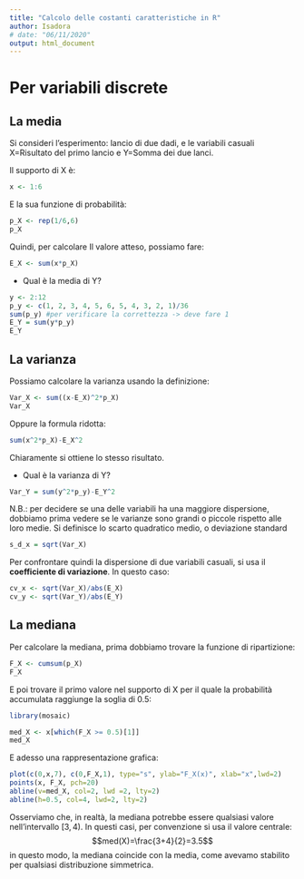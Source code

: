 ```yaml
---
title: "Calcolo delle costanti caratteristiche in R"
author: Isadora
# date: "06/11/2020"
output: html_document
---
```


# Per variabili discrete

## La media

Si consideri l'esperimento: lancio di due dadi, e le variabili casuali X=Risultato del primo lancio e Y=Somma dei due lanci.

Il supporto di X è:

```r
x <- 1:6
```

E la sua funzione di probabilità:

```r
p_X <- rep(1/6,6)
p_X
```

Quindi, per calcolare Il valore atteso, possiamo fare:

```r
E_X <- sum(x*p_X)
```

* Qual è la media di Y?

```r
y <- 2:12
p_y <- c(1, 2, 3, 4, 5, 6, 5, 4, 3, 2, 1)/36
sum(p_y) #per verificare la correttezza -> deve fare 1
E_Y = sum(y*p_y)
E_Y
```

## La varianza

Possiamo calcolare la varianza usando la definizione:

```r
Var_X <- sum((x-E_X)^2*p_X)
Var_X
```

Oppure la formula ridotta:
```r
sum(x^2*p_X)-E_X^2
```
Chiaramente si ottiene lo stesso risultato.

* Qual è la varianza di Y?
```r
Var_Y = sum(y^2*p_y)-E_Y^2
```

N.B.: per decidere se una delle variabili ha una maggiore dispersione, dobbiamo prima vedere se le varianze sono grandi o piccole rispetto alle loro medie. 
Si definisce lo scarto quadratico medio, o deviazione standard
 
```r
s_d_x = sqrt(Var_X)
```
Per confrontare quindi la dispersione di due variabili casuali, si usa il **coefficiente di variazione**. In questo caso:
```r
cv_x <- sqrt(Var_X)/abs(E_X)
cv_y <- sqrt(Var_Y)/abs(E_Y)
```

## La mediana

Per calcolare la mediana, prima dobbiamo trovare la funzione di ripartizione:

```r
F_X <- cumsum(p_X)
F_X
```



E poi trovare il primo valore nel supporto di X per il quale la probabilità accumulata raggiunge la soglia di 0.5:
```r
library(mosaic)
```
```r
med_X <- x[which(F_X >= 0.5)[1]]
med_X
```

E adesso una rappresentazione grafica:
```r
plot(c(0,x,7), c(0,F_X,1), type="s", ylab="F_X(x)", xlab="x",lwd=2)
points(x, F_X, pch=20)
abline(v=med_X, col=2, lwd =2, lty=2)
abline(h=0.5, col=4, lwd=2, lty=2)
```

Osserviamo che, in realtà, la mediana potrebbe essere qualsiasi valore nell'intervallo $[3,4)$. In questi casi, per convenzione si usa il valore centrale: 
$$med(X)=\frac{3+4}{2}=3.5$$
in questo modo, la mediana coincide con la media, come avevamo stabilito per qualsiasi distribuzione simmetrica.


